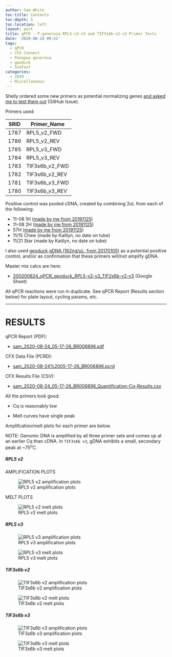 ```yaml
---
author: Sam White
toc-title: Contents
toc-depth: 5
toc-location: left
layout: post
title: qPCR - P.generosa RPL5-v2-v3 and TIF3s6b-v2-v3 Primer Tests
date: '2020-08-24 09:52'
tags:
  - qPCR
  - CFX Connect
  - Panopea generosa
  - geoduck
  - SsoFast
categories:
  - 2020
  - Miscellaneous
---
```

Shelly ordered some new primers as potential normalizing genes [and asked me to test them out](https://github.com/RobertsLab/resources/issues/988) (GitHub Issue).

Primers used:

| SRID | Primer_Name    |
|------|----------------|
| 1787 | RPL5_v2_FWD    |
| 1786 | RPL5_v2_REV    |
| 1785 | RPL5_v3_FWD    |
| 1784 | RPL5_v3_REV    |
| 1783 | TIF3s6b_v2_FWD |
| 1782 | TIF3s6b_v2_REV |
| 1781 | TIF3s6b_v3_FWD |
| 1780 | TIF3s6b_v3_REV |

Positive control was pooled cDNA, created by combining 2uL from each of the following:

- 11-08 1H ([made by me from 20191125](https://robertslab.github.io/sams-notebook/posts/2019/2019-11-26-Reverse-Transcription---P.generosa-DNased-Hemolypmh-and-Hemocyte-RNA-from-20191125/))
- 11-08 2H ([made by me from 20191125](https://robertslab.github.io/sams-notebook/posts/2019/2019-11-26-Reverse-Transcription---P.generosa-DNased-Hemolypmh-and-Hemocyte-RNA-from-20191125/))
- 57H ([made by me from 20191125](https://robertslab.github.io/sams-notebook/posts/2019/2019-11-26-Reverse-Transcription---P.generosa-DNased-Hemolypmh-and-Hemocyte-RNA-from-20191125/))
- 11/15 Chew (made by Kaitlyn, no date on tube)
- 11/21 Star (made by Kaitlyn, no date on tube)

I also used [geoduck gDNA (162ng/uL; from 20170105)](https://robertslab.github.io/sams-notebook/posts/2017/2017-01-05-dna-isolation-geoduck-gdna-for-illumina-initiated-sequencing-project/) as a potential positive control, and/or as confirmation that these primers will/not amplify gDNA.

Master mix calcs are here:

- [200200824_qPCR_geoduck_RPL5-v2-v3_TIF2s6b-v2-v3](https://docs.google.com/spreadsheets/d/1nA4_esJW8ex81fQXtI8KLdZKqDPWBFrRFoRbXU0Wfqw/edit?usp=sharing) (Google Sheet)

All qPCR reactions were run in duplicate. See qPCR Report (Results section below) for plate layout, cycling params, etc.


---

# RESULTS

qPCR Report (PDF):

- [sam_2020-08-24_05-17-26_BR006896.pdf](https://owl.fish.washington.edu/Athaliana/qPCR_data/qPCR_reports/sam_2020-08-24_05-17-26_BR006896.pdf)

CFX Data File (PCRD):

- [sam_2020-08-24%2005-17-26_BR006896.pcrd](https://owl.fish.washington.edu/scaphapoda/qPCR_data/cfx_connect_data/sam_2020-08-24%2005-17-26_BR006896.pcrd)


CFX Results File (CSV):

- [sam_2020-08-24_05-17-26_BR006896_Quantification-Cq-Results.csv](https://owl.fish.washington.edu/Athaliana/qPCR_data/sam_2020-08-24_05-17-26_BR006896_Quantification-Cq-Results.csv)



All the primers look good:

- Cq is reasonably low

- Melt curves have single peak

Amplifcation/melt plots for each primer are below.

NOTE: Genomic DNA is amplified by all three primer sets and comes up at an earlier Cq than cDNA. In `TIF3s6b v3`, gDNA exhibits a small, secondary peak at ~75<sup>o</sup>C.

##### RPL5 v2

AMPLIFICATION PLOTS

![RPL5 v2 amplification plots](https://owl.fish.washington.edu/Athaliana/qPCR_data/sam_2020-08-24_05-17-26_BR006896_RPL5-v2_amp_plots.png)

MELT PLOTS

![RPL5 v2 melt plots](https://owl.fish.washington.edu/Athaliana/qPCR_data/sam_2020-08-24_05-17-26_BR006896_RPL5-v2_melt_plots.png)

##### RPL5 v3

![RPL5 v3 amplification plots](https://owl.fish.washington.edu/Athaliana/qPCR_data/sam_2020-08-24_05-17-26_BR006896_RPL5-v3_amp_plots.png)

![RPL5 v3 melt plots](https://owl.fish.washington.edu/Athaliana/qPCR_data/sam_2020-08-24_05-17-26_BR006896_RPL5-v3_melt_plots.png)

##### TIF3s6b v2

![TIF3s6b v2 amplification plots](https://owl.fish.washington.edu/Athaliana/qPCR_data/sam_2020-08-24_05-17-26_BR006896_TIF3s6b-v2_amp_plots.png)

![TIF3s6b v2 melt plots](https://owl.fish.washington.edu/Athaliana/qPCR_data/sam_2020-08-24_05-17-26_BR006896_TIF3s6b-v2_melt_plots.png)


##### TIF3s6b v3

![TIF3s6b v3 amplification plots](https://owl.fish.washington.edu/Athaliana/qPCR_data/sam_2020-08-24_05-17-26_BR006896_TIF3s6b-v3_amp_plots.png)

![TIF3s6b v3 melt plots](https://owl.fish.washington.edu/Athaliana/qPCR_data/sam_2020-08-24_05-17-26_BR006896_TIF3s6b-v3_melt_plots.png)
